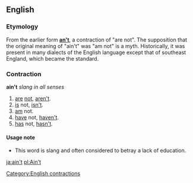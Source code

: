 ==English==
===Etymology===
From the earlier form '''[[an't]]''', a contraction of "are not".  The supposition that the original meaning of "ain't" was "am not" is a myth.  Historically, it was present in many dialects of the English language except that of southeast England, which became the standard.

===Contraction===
'''ain't''' ''slang in all senses''

# [[are]] [[not]], [[aren't]].
# [[is]] not, [[isn't]].
# [[am]] not.
# [[have]] not, [[haven't]].
# [[has]] not, [[hasn't]].

====Usage note====

*This word is slang and often considered to betray a lack of education.

[[Category:English contractions]]

[[ja:ain't]]
[[pl:Ain't]]